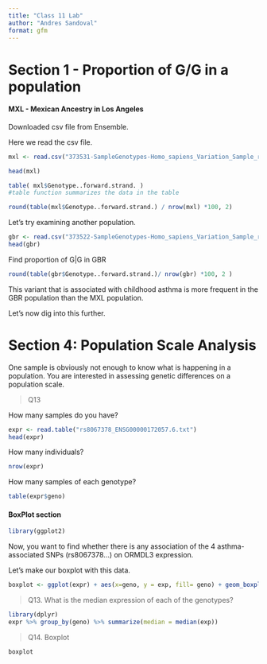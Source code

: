 ```yaml
---
title: "Class 11 Lab"
author: "Andres Sandoval"
format: gfm
---
```



# Section 1 - Proportion of G/G in a population 

#### MXL - Mexican Ancestry in Los Angeles

Downloaded csv file from Ensemble. 

Here we read the csv file. 

```r
mxl <- read.csv("373531-SampleGenotypes-Homo_sapiens_Variation_Sample_rs8067378.csv")

head(mxl)
```

```r
table( mxl$Genotype..forward.strand. )
#table function summarizes the data in the table
```


```r
round(table(mxl$Genotype..forward.strand.) / nrow(mxl) *100, 2)
```

Let's try examining another population. 

```r
gbr <- read.csv("373522-SampleGenotypes-Homo_sapiens_Variation_Sample_rs8067378.csv")
head(gbr)
```

Find proportion of G|G in GBR 

```r
round(table(gbr$Genotype..forward.strand.)/ nrow(gbr) *100, 2 )
```
This variant that is associated with childhood asthma is more frequent in the GBR population than the MXL population. 

Let's now dig into this further. 


# Section 4: Population Scale Analysis

One sample is obviously not enough to know what is happening in a population. You are interested in assessing genetic differences on a population scale. 


>Q13

How many samples do you have?

```r
expr <- read.table("rs8067378_ENSG00000172057.6.txt")
head(expr)
```


How many individuals?
```r
nrow(expr)
```

How many samples of each genotype?
```r
table(expr$geno)
```


#### BoxPlot section

```r
library(ggplot2)
```

Now, you want to find whether there is any association of the 4 asthma-associated SNPs (rs8067378...) on ORMDL3 expression.

Let's make our boxplot with this data. 

```r
boxplot <- ggplot(expr) + aes(x=geno, y = exp, fill= geno) + geom_boxplot(notch = TRUE)
```

>Q13. What is the median expression of each of the genotypes?

```r
library(dplyr)
expr %>% group_by(geno) %>% summarize(median = median(exp))
```


>Q14. Boxplot

```r
boxplot
```



